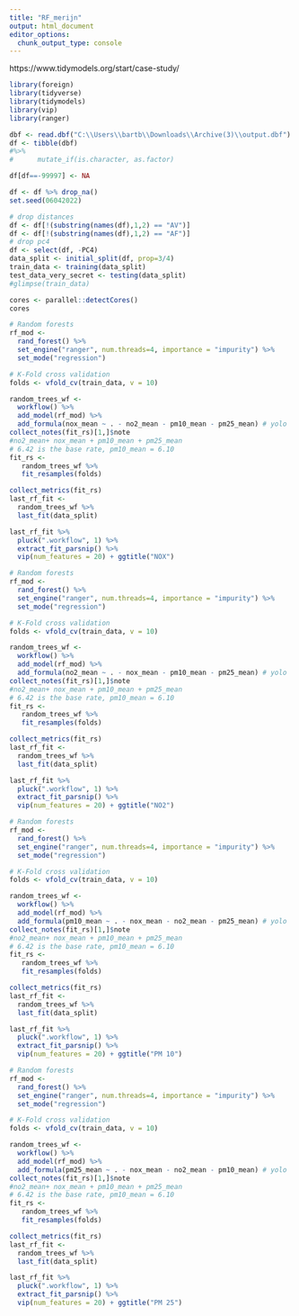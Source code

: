 ---
title: "RF_merijn"
output: html_document
editor_options: 
  chunk_output_type: console
---
https://www.tidymodels.org/start/case-study/

```{r}
library(foreign)
library(tidyverse)
library(tidymodels)
library(vip)
library(ranger)
```

```{r}
dbf <- read.dbf("C:\\Users\\bartb\\Downloads\\Archive(3)\\output.dbf")
df <- tibble(dbf)
#%>% 
#      mutate_if(is.character, as.factor) 

df[df==-99997] <- NA

df <- df %>% drop_na()
set.seed(06042022)

# drop distances
df <- df[!(substring(names(df),1,2) == "AV")]
df <- df[!(substring(names(df),1,2) == "AF")]
# drop pc4
df <- select(df, -PC4)
data_split <- initial_split(df, prop=3/4)
train_data <- training(data_split)
test_data_very_secret <- testing(data_split)
#glimpse(train_data)

cores <- parallel::detectCores()
cores
```

```{r}
# Random forests
rf_mod <- 
  rand_forest() %>% 
  set_engine("ranger", num.threads=4, importance = "impurity") %>% 
  set_mode("regression")

# K-Fold cross validation
folds <- vfold_cv(train_data, v = 10)

random_trees_wf <- 
  workflow() %>%
  add_model(rf_mod) %>%
  add_formula(nox_mean ~ . - no2_mean - pm10_mean - pm25_mean) # yolo
collect_notes(fit_rs)[1,]$note
#no2_mean+ nox_mean + pm10_mean + pm25_mean
# 6.42 is the base rate, pm10_mean = 6.10
fit_rs <- 
   random_trees_wf %>%  
   fit_resamples(folds)

collect_metrics(fit_rs)
last_rf_fit <- 
  random_trees_wf %>% 
  last_fit(data_split)

last_rf_fit %>% 
  pluck(".workflow", 1) %>%   
  extract_fit_parsnip() %>% 
  vip(num_features = 20) + ggtitle("NOX")
```

```{r}
# Random forests
rf_mod <- 
  rand_forest() %>% 
  set_engine("ranger", num.threads=4, importance = "impurity") %>% 
  set_mode("regression")

# K-Fold cross validation
folds <- vfold_cv(train_data, v = 10)

random_trees_wf <- 
  workflow() %>%
  add_model(rf_mod) %>%
  add_formula(no2_mean ~ . - nox_mean - pm10_mean - pm25_mean) # yolo
collect_notes(fit_rs)[1,]$note
#no2_mean+ nox_mean + pm10_mean + pm25_mean
# 6.42 is the base rate, pm10_mean = 6.10
fit_rs <- 
   random_trees_wf %>%  
   fit_resamples(folds)

collect_metrics(fit_rs)
last_rf_fit <- 
  random_trees_wf %>% 
  last_fit(data_split)

last_rf_fit %>% 
  pluck(".workflow", 1) %>%   
  extract_fit_parsnip() %>% 
  vip(num_features = 20) + ggtitle("NO2")
```


```{r}
# Random forests
rf_mod <- 
  rand_forest() %>% 
  set_engine("ranger", num.threads=4, importance = "impurity") %>% 
  set_mode("regression")

# K-Fold cross validation
folds <- vfold_cv(train_data, v = 10)

random_trees_wf <- 
  workflow() %>%
  add_model(rf_mod) %>%
  add_formula(pm10_mean ~ . - nox_mean - no2_mean - pm25_mean) # yolo
collect_notes(fit_rs)[1,]$note
#no2_mean+ nox_mean + pm10_mean + pm25_mean
# 6.42 is the base rate, pm10_mean = 6.10
fit_rs <- 
   random_trees_wf %>%  
   fit_resamples(folds)

collect_metrics(fit_rs)
last_rf_fit <- 
  random_trees_wf %>% 
  last_fit(data_split)

last_rf_fit %>% 
  pluck(".workflow", 1) %>%   
  extract_fit_parsnip() %>% 
  vip(num_features = 20) + ggtitle("PM 10")
```

```{r}
# Random forests
rf_mod <- 
  rand_forest() %>% 
  set_engine("ranger", num.threads=4, importance = "impurity") %>% 
  set_mode("regression")

# K-Fold cross validation
folds <- vfold_cv(train_data, v = 10)

random_trees_wf <- 
  workflow() %>%
  add_model(rf_mod) %>%
  add_formula(pm25_mean ~ . - nox_mean - no2_mean - pm10_mean) # yolo
collect_notes(fit_rs)[1,]$note
#no2_mean+ nox_mean + pm10_mean + pm25_mean
# 6.42 is the base rate, pm10_mean = 6.10
fit_rs <- 
   random_trees_wf %>%  
   fit_resamples(folds)

collect_metrics(fit_rs)
last_rf_fit <- 
  random_trees_wf %>% 
  last_fit(data_split)

last_rf_fit %>% 
  pluck(".workflow", 1) %>%   
  extract_fit_parsnip() %>% 
  vip(num_features = 20) + ggtitle("PM 25")
```